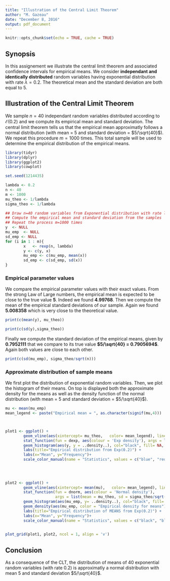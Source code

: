```yaml
---
title: "Illustration of the Central Limit Theorem"
author: "M. Gazeau"
date: "December 8, 2016"
output: pdf_document
---
```


```r
knitr::opts_chunk$set(echo = TRUE, cache = TRUE)
```

## Synopsis
In this assignement we illustrate the central limit theorem and associated confidence intervals for empirical means. We consider **independant and identically distributed** random variables having exponential distribution with rate $\lambda =0.2$. The theoretical mean and the standard deviation are both equal to $5$.


## Illustration of the Central Limit Theorem
We sample $n=40$ independant random variables distributed according to $\mathcal{E}(0.2)$ and we compute its empirical mean and standard deviation. The central limit theorem tells us that the empirical mean approximatly follows a normal distribution (with mean = 5 and standard deviation = $5/\sqrt{40}$).
We repeat this procedure $m=1000$ times. This total sample will be used to determine the empirical distribution of the empirical means.

```r
library(tidyr)
library(dplyr)
library(ggplot2)
library(cowplot)

set.seed(1214435)

lambda <- 0.2  
n <- 40
m <- 1000
mu_theo <- 1/lambda
sigma_theo <- 1/lambda

## Draw n=40 random variables from Exponential distribution with rate lambda=0.2
## Compute the empirical mean and standard deviation from the samples
## Repeat the process m=1000 times
y  <- NULL
mu_emp  <- NULL
sd_emp <- NULL
for (i in 1 : m){
        x   <- rexp(n, lambda)
        y <- c(y, x)
        mu_emp <- c(mu_emp, mean(x))
        sd_emp <- c(sd_emp, sd(x))
}


```


### Empirical parameter values
We compare the empirical parameter values with their exact values.
From the strong Law of Large numbers, the empirical mean is expected to be close to the true value **5**. Indeed we found **4.99768**. Then we compute the mean of the empirical standard deviations of our sample. Again we found **5.008358** which is very close to the theoretical value.


```r

print(c(mean(y), mu_theo))

print(c(sd(y),sigma_theo))

```

Finally we compute the standard deviation of the empirical means, given by **0.7952111** that we compare to its true value **$5/\sqrt{40} =  0.7905694$**. Again both values are close to each other.

```r
print(c(sd(mu_emp), sigma_theo/sqrt(n)))
```


### Approximate distribution of sample means

We first plot the distribution of exponential random variables. Then, we plot the histogram of their means. On top is displayed both the approximate density for the means as well as the density function of the normal distribution (with mean = 5 and standard deviation = $5/\sqrt{40}$).



```r
mu <- mean(mu_emp)
mean_legend <- paste("Empirical mean = ", as.character(signif(mu,4)))



plot1 <- ggplot() + 
        geom_vline(aes(xintercept= mu_theo,   color= mean_legend), linetype="dashed", size=1) +
        stat_function(fun = dexp, aes(colour = 'Exp density'), args = list(rate= lambda))+
        geom_histogram(aes(y, y = ..density..), col="black", fill= NA, alpha = 1 ,bins = 20) +
        labs(title="Empirical distribution from Exp(0.2)") +
        labs(x="Mean", y="Frequency")+
        scale_color_manual(name = "Statistics", values = c("blue", "red"))
        
        
       

plot2 <- ggplot() + 
        geom_vline(aes(xintercept= mean(mu),   color= mean_legend), linetype="dashed", size=1) +
        stat_function(fun = dnorm, aes(colour = 'Normal density'), 
                      args = list(mean = mu_theo, sd = sigma_theo/sqrt(n)))+
        geom_histogram(aes(mu_emp, y= ..density..), col="black", fill= NA, alpha = 1 ,bins = 20) +
        geom_density(aes(mu_emp, color = "Empirical density for means"))+
        labs(title="Empirical distribution of MEANS from Exp(0.2)") +
        labs(x="Mean", y="Frequency")+
        scale_color_manual(name = "Statistics", values = c("black", "blue", "red"))
        

plot_grid(plot1, plot2, ncol = 1, align = 'v')
```

## Conclusion
As a consequence of the CLT, the distribution of means of 40 exponential random variables (with rate 0.2) is approximatly a normal distribution with mean 5 and standard deviation $5/\sqrt{40}$. 
